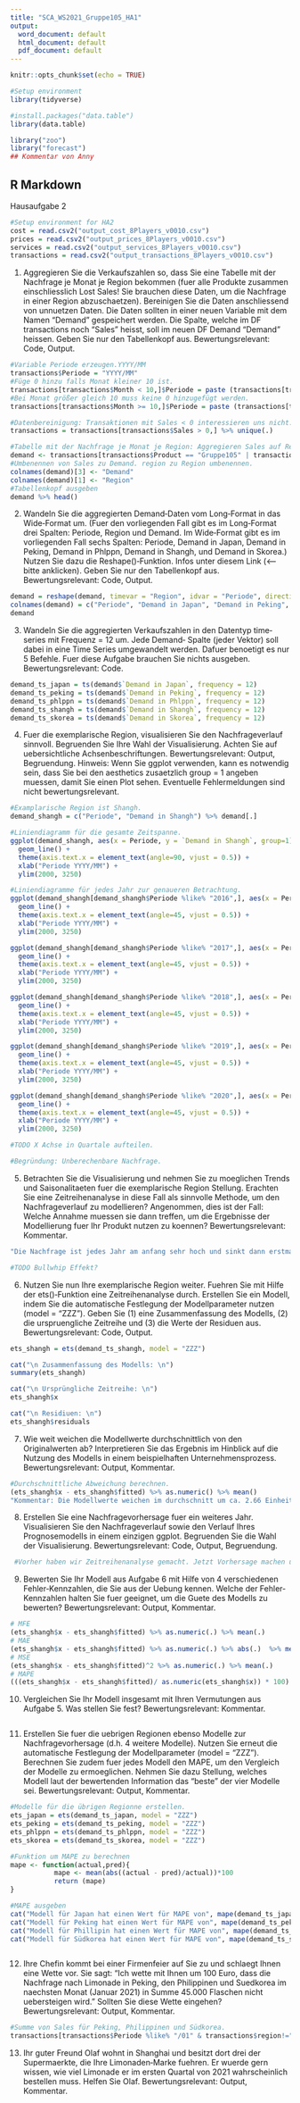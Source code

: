 ```yaml
---
title: "SCA_WS2021_Gruppe105_HA1"
output:
  word_document: default
  html_document: default
  pdf_document: default
---
```


```r
knitr::opts_chunk$set(echo = TRUE)

#Setup environment
library(tidyverse)

#install.packages("data.table")
library(data.table)

library("zoo")
library("forecast")
## Kommentar von Anny
```

## R Markdown

Hausaufgabe 2
```r

#Setup environment for HA2
cost = read.csv2("output_cost_8Players_v0010.csv")
prices = read.csv2("output_prices_8Players_v0010.csv")
services = read.csv2("output_services_8Players_v0010.csv")
transactions = read.csv2("output_transactions_8Players_v0010.csv")


```

1) Aggregieren Sie die Verkaufszahlen so, dass Sie eine Tabelle mit der Nachfrage je Monat je Region bekommen
(fuer alle Produkte zusammen einschliesslich Lost Sales! Sie brauchen diese Daten, um die Nachfrage in einer
Region abzuschaetzen). Bereinigen Sie die Daten anschliessend von unnuetzen Daten. Die Daten sollten in
einer neuen Variable mit dem Namen “Demand” gespeichert werden. Die Spalte, welche im DF transactions
noch “Sales” heisst, soll im neuen DF Demand “Demand” heissen. Geben Sie nur den Tabellenkopf aus. Bewertungsrelevant:
Code, Output.
```r
#Variable Periode erzeugen.YYYY/MM
transactions$Periode = "YYYY/MM"
#Füge 0 hinzu falls Monat kleiner 10 ist. 
transactions[transactions$Month < 10,]$Periode = paste (transactions[transactions$Month < 10,]$Year, transactions[transactions$Month < 10,]$Month, sep = "/0") 
#Bei Monat größer gleich 10 muss keine 0 hinzugefügt werden.
transactions[transactions$Month >= 10,]$Periode = paste (transactions[transactions$Month >= 10,]$Year, transactions[transactions$Month >= 10,]$Month, sep = "/")

#Datenbereinigung: Transaktionen mit Sales < 0 interessieren uns nicht. Zusätzlich enternen wir Duplikate. Viele Transaktionen kommen doppelt vor, vorallem Lost Sales ist auffällig.
transactions = transactions[transactions$Sales > 0,] %>% unique(.)

#Tabelle mit der Nachfrage je Monat je Region: Aggregieren Sales auf Region und Periode für Gruppe105 und Lost Sales
demand <- transactions[transactions$Product == "Gruppe105" | transactions$Product == "Lost Sales",] %>% aggregate(Sales~region+Periode, data=., sum) 
#Umbenennen von Sales zu Demand. region zu Region umbenennen.
colnames(demand)[3] <- "Demand"
colnames(demand)[1] <- "Region"
#Tabellenkopf ausgeben
demand %>% head()

```

2) Wandeln Sie die aggregierten Demand‐Daten vom Long‐Format in das Wide‐Format um. (Fuer den vorliegenden
Fall gibt es im Long‐Format drei Spalten: Periode, Region und Demand. Im Wide‐Format gibt es im vorliegenden
Fall sechs Spalten: Periode, Demand in Japan, Demand in Peking, Demand in Phlppn, Demand in
Shangh, und Demand in Skorea.) Nutzen Sie dazu die Reshape()‐Funktion. Infos unter diesem Link (<– bitte
anklicken). Geben Sie nur den Tabellenkopf aus. Bewertungsrelevant: Code, Output.
```r
demand = reshape(demand, timevar = "Region", idvar = "Periode", direction="wide")
colnames(demand) = c("Periode", "Demand in Japan", "Demand in Peking", "Demand in Phlppn", "Demand in Shangh", "Demand in Skorea")
demand
```

3) Wandeln Sie die aggregierten Verkaufszahlen in den Datentyp time‐series mit Frequenz = 12 um. Jede Demand‐
Spalte (jeder Vektor) soll dabei in eine Time Series umgewandelt werden. Dafuer benoetigt es nur 5 Befehle.
Fuer diese Aufgabe brauchen Sie nichts ausgeben. Bewertungsrelevant: Code.
```r
demand_ts_japan = ts(demand$`Demand in Japan`, frequency = 12)
demand_ts_peking = ts(demand$`Demand in Peking`, frequency = 12)
demand_ts_phlppn = ts(demand$`Demand in Phlppn`, frequency = 12)
demand_ts_shangh = ts(demand$`Demand in Shangh`, frequency = 12)
demand_ts_skorea = ts(demand$`Demand in Skorea`, frequency = 12)
```


4) Fuer die exemplarische Region, visualisieren Sie den Nachfrageverlauf sinnvoll. Begruenden Sie Ihre Wahl der
Visualisierung. Achten Sie auf uebersichtliche Achsenbeschriftungen. Bewertungsrelevant: Output, Begruendung.
Hinweis: Wenn Sie ggplot verwenden, kann es notwendig sein, dass Sie bei den aesthetics zusaetzlich
group = 1 angeben muessen, damit Sie einen Plot sehen. Eventuelle Fehlermeldungen sind nicht bewertungsrelevant.
```r
#Examplarische Region ist Shangh.
demand_shangh = c("Periode", "Demand in Shangh") %>% demand[.]

#Liniendiagramm für die gesamte Zeitspanne.
ggplot(demand_shangh, aes(x = Periode, y = `Demand in Shangh`, group=1)) + 
  geom_line() +
  theme(axis.text.x = element_text(angle=90, vjust = 0.5)) + 
  xlab("Periode YYYY/MM") + 
  ylim(2000, 3250)

#Liniendiagramme für jedes Jahr zur genaueren Betrachtung.
ggplot(demand_shangh[demand_shangh$Periode %like% "2016",], aes(x = Periode, y = `Demand in Shangh`, group=1)) + 
  geom_line() +
  theme(axis.text.x = element_text(angle=45, vjust = 0.5)) + 
  xlab("Periode YYYY/MM") + 
  ylim(2000, 3250)

ggplot(demand_shangh[demand_shangh$Periode %like% "2017",], aes(x = Periode, y = `Demand in Shangh`, group=1)) + 
  geom_line() +
  theme(axis.text.x = element_text(angle=45, vjust = 0.5)) + 
  xlab("Periode YYYY/MM") + 
  ylim(2000, 3250)

ggplot(demand_shangh[demand_shangh$Periode %like% "2018",], aes(x = Periode, y = `Demand in Shangh`, group=1)) + 
  geom_line() +
  theme(axis.text.x = element_text(angle=45, vjust = 0.5)) + 
  xlab("Periode YYYY/MM") + 
  ylim(2000, 3250)

ggplot(demand_shangh[demand_shangh$Periode %like% "2019",], aes(x = Periode, y = `Demand in Shangh`, group=1)) + 
  geom_line() +
  theme(axis.text.x = element_text(angle=45, vjust = 0.5)) + 
  xlab("Periode YYYY/MM") + 
  ylim(2000, 3250)

ggplot(demand_shangh[demand_shangh$Periode %like% "2020",], aes(x = Periode, y = `Demand in Shangh`, group=1)) + 
  geom_line() +
  theme(axis.text.x = element_text(angle=45, vjust = 0.5)) + 
  xlab("Periode YYYY/MM") + 
  ylim(2000, 3250)

#TODO X Achse in Quartale aufteilen.

#Begründung: Unberechenbare Nachfrage. 

```

5) Betrachten Sie die Visualisierung und nehmen Sie zu moeglichen Trends und Saisonalitaeten fuer die exemplarische
Region Stellung. Erachten Sie eine Zeitreihenanalyse in diese Fall als sinnvolle Methode, um den
Nachfrageverlauf zu modellieren? Angenommen, dies ist der Fall: Welche Annahme muessen sie dann treffen,
um die Ergebnisse der Modellierung fuer Ihr Produkt nutzen zu koennen? Bewertungsrelevant: Kommentar.
```r
"Die Nachfrage ist jedes Jahr am anfang sehr hoch und sinkt dann erstmal ab. Eine besonders schlechte Nachfrage haben immer in Juli. Im Oktober zieht die Nachrage wieder an um dann wieder im Dezember stark zu sinken. Dieses Verhalten kann als Muster betrachtet werden. Daher macht eine Zeitreihenanalyse Sinn."

#TODO Bullwhip Effekt?
```

6) Nutzen Sie nun Ihre exemplarische Region weiter. Fuehren Sie mit Hilfe der ets()‐Funktion eine Zeitreihenanalyse
durch. Erstellen Sie ein Modell, indem Sie die automatische Festlegung der Modellparameter nutzen (model
= “ZZZ”). Geben Sie (1) eine Zusammenfassung des Modells, (2) die urspruengliche Zeitreihe und (3) die Werte
der Residuen aus. Bewertungsrelevant: Code, Output.
```r
ets_shangh = ets(demand_ts_shangh, model = "ZZZ")

cat("\n Zusammenfassung des Modells: \n")
summary(ets_shangh) 

cat("\n Ursprüngliche Zeitreihe: \n")
ets_shangh$x

cat("\n Residiuen: \n")
ets_shangh$residuals
```

7) Wie weit weichen die Modellwerte durchschnittlich von den Originalwerten ab? Interpretieren Sie das Ergebnis
im Hinblick auf die Nutzung des Modells in einem beispielhaften Unternehmensprozess. Bewertungsrelevant:
Output, Kommentar.
```r
#Durchschnittliche Abweichung berechnen.
(ets_shangh$x - ets_shangh$fitted) %>% as.numeric() %>% mean()
"Kommentar: Die Modellwerte weichen im durchschnitt um ca. 2.66 Einheiten von den Originalwerten ab. Wen diese Modell beim bestimmen der Bestellmenge verwendet wird, werden vorraussichtlich ca. 3 Einheiten zu wenig bestellt. Dabei sollte berücksichtigt werden, das dies ein Durchschnitt ist, was bedeutet, das mal zu viel, mal zu wenig bestellt wird."
```

8) Erstellen Sie eine Nachfragevorhersage fuer ein weiteres Jahr. Visualisieren Sie den Nachfrageverlauf sowie
den Verlauf Ihres Prognosemodells in einem einzigen ggplot. Begruenden Sie die Wahl der Visualisierung. Bewertungsrelevant:
Code, Output, Begruendung.
```r
 #Vorher haben wir Zeitreihenanalyse gemacht. Jetzt Vorhersage machen und mit dem letzten Jahr in einem Plot verlgeichen. 


```

9) Bewerten Sie Ihr Modell aus Aufgabe 6 mit Hilfe von 4 verschiedenen Fehler‐Kennzahlen, die Sie aus der Uebung
kennen. Welche der Fehler‐Kennzahlen halten Sie fuer geeignet, um die Guete des Modells zu bewerten?
Bewertungsrelevant: Output, Kommentar.
```r
# MFE
(ets_shangh$x - ets_shangh$fitted) %>% as.numeric(.) %>% mean(.)
# MAE
(ets_shangh$x - ets_shangh$fitted) %>% as.numeric(.) %>% abs(.)  %>% mean(.)
# MSE
(ets_shangh$x - ets_shangh$fitted)^2 %>% as.numeric(.) %>% mean(.)
# MAPE
(((ets_shangh$x - ets_shangh$fitted)/ as.numeric(ets_shangh$x)) * 100) %>% as.numeric(.) %>% abs(.)  %>% mean(.)
```

10) Vergleichen Sie Ihr Modell insgesamt mit Ihren Vermutungen aus Aufgabe 5. Was stellen Sie fest? Bewertungsrelevant:
Kommentar.
```r

```

11) Erstellen Sie fuer die uebrigen Regionen ebenso Modelle zur Nachfragevorhersage (d.h. 4 weitere Modelle).
Nutzen Sie erneut die automatische Festlegung der Modellparameter (model = "ZZZ"). Berechnen Sie zudem
fuer jedes Modell den MAPE, um den Vergleich der Modelle zu ermoeglichen. Nehmen Sie dazu Stellung,
welches Modell laut der bewertenden Information das “beste” der vier Modelle sei. Bewertungsrelevant: Output,
Kommentar.
```r
#Modelle für die übrigen Regionne erstellen.
ets_japan = ets(demand_ts_japan, model = "ZZZ")
ets_peking = ets(demand_ts_peking, model = "ZZZ")
ets_phlppn = ets(demand_ts_phlppn, model = "ZZZ")
ets_skorea = ets(demand_ts_skorea, model = "ZZZ")

#Funktion um MAPE zu berechnen
mape <- function(actual,pred){
           mape <- mean(abs((actual - pred)/actual))*100
           return (mape)
}

#MAPE ausgeben
cat("Modell für Japan hat einen Wert für MAPE von", mape(demand_ts_japan, ets_japan$fitted),".\n")
cat("Modell für Peking hat einen Wert für MAPE von", mape(demand_ts_peking, ets_peking$fitted),".\n")
cat("Modell für Phillipin hat einen Wert für MAPE von", mape(demand_ts_phlppn, ets_phlppn$fitted),".\n")
cat("Modell für Südkorea hat einen Wert für MAPE von", mape(demand_ts_skorea, ets_skorea$fitted),".\n")



```

12) Ihre Chefin kommt bei einer Firmenfeier auf Sie zu und schlaegt Ihnen eine Wette vor. Sie sagt: “Ich wette mit
Ihnen um 100 Euro, dass die Nachfrage nach Limonade in Peking, den Philippinen und Suedkorea im naechsten
Monat (Januar 2021) in Summe 45.000 Flaschen nicht uebersteigen wird.” Sollten Sie diese Wette eingehen?
Bewertungsrelevant: Output, Kommentar.
```r
#Summe von Sales für Peking, Philippinen und Südkorea.
transactions[transactions$Periode %like% "/01" & transactions$region!="Shangh",]$Sales %>% sum()


```

13) Ihr guter Freund Olaf wohnt in Shanghai und besitzt dort drei der Supermaerkte, die Ihre Limonaden‐Marke
fuehren. Er wuerde gern wissen, wie viel Limonade er im ersten Quartal von 2021 wahrscheinlich bestellen
muss. Helfen Sie Olaf. Bewertungsrelevant: Output, Kommentar.
```r

```